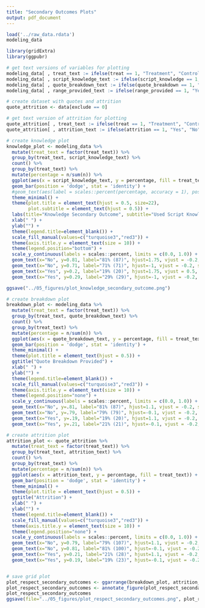 ```yaml
---
title: "Secondary Outcomes Plots"
output: pdf_document
---
```


```r
load('../raw_data.rdata')
modeling_data
```

```r

library(gridExtra)
library(ggpubr)

# get text versions of variables for plotting
modeling_data[ , treat_text := ifelse(treat == 1, "Treatment", "Control")]
modeling_data[ , script_knowledge_text := ifelse(script_knowledge == 1, "Yes", "No")]
modeling_data[ , quote_breakdown_text := ifelse(quote_breakdown == 1, "Yes", "No")]
modeling_data[ , range_provided_text := ifelse(range_provided == 1, "Yes", "No")]

# create dataset with quotes and attrition
quote_attrition <- data[exclude == 0]

# get text version of attrition for plotting
quote_attrition[ , treat_text := ifelse(treat == 1, "Treatment", "Control")]
quote_attrition[ , attrition_text := ifelse(attrition == 1, "Yes", "No")]

# create knowledge plot
knowledge_plot <- modeling_data %>%
  mutate(treat_text = factor(treat_text)) %>%
  group_by(treat_text, script_knowledge_text) %>%
  count() %>%
  group_by(treat_text) %>%
  mutate(percentage = n/sum(n)) %>%
  ggplot(aes(x = script_knowledge_text, y = percentage, fill = treat_text)) +
  geom_bar(position = 'dodge', stat = 'identity') +
  #geom_text(aes(label = scales::percent(percentage, accuracy = 1), position = position_dodge2(width = 0.9), preserve = 'single')) +
  theme_minimal() + 
  theme(plot.title = element_text(hjust = 0.5, size=22), 
        plot.subtitle = element_text(hjust = 0.5)) +
  labs(title="Knowledge Secondary Outcome", subtitle="Used Script Knowledge Section") +
  xlab(" ") +
  ylab("") +
  theme(legend.title=element_blank()) +
  scale_fill_manual(values=c("turquoise3","red3")) + 
  theme(axis.title.y = element_text(size = 10)) +
  theme(legend.position="bottom") +
  scale_y_continuous(labels = scales::percent, limits = c(0.0, 1.0)) + 
  geom_text(x="No", y=0.81, label="81% (87)", hjust=1.75, vjust = -0.2, size=3) +
  geom_text(x="No", y=0.71, label="71% (71)", hjust=-1, vjust = -0.2, size=3) +
  geom_text(x="Yes", y=0.2, label="19% (20)", hjust=1.75, vjust = 0.5, size=3) +
  geom_text(x="Yes", y=0.29, label="29% (29)", hjust=-1, vjust = -0.2, size=3)

ggsave("../05_figures/plot_knowledge_secondary_outcome.png")

# create breakdown plot
breakdown_plot <- modeling_data %>%
  mutate(treat_text = factor(treat_text)) %>%
  group_by(treat_text, quote_breakdown_text) %>%
  count() %>%
  group_by(treat_text) %>%
  mutate(percentage = n/sum(n)) %>%
  ggplot(aes(x = quote_breakdown_text, y = percentage, fill = treat_text)) +
  geom_bar(position = 'dodge', stat = 'identity') +
  theme_minimal() + 
  theme(plot.title = element_text(hjust = 0.5)) +
  ggtitle("Quote Breakdown Provided") +
  xlab(" ") +
  ylab("") +
  theme(legend.title=element_blank()) +
  scale_fill_manual(values=c("turquoise3","red3")) + 
  theme(axis.title.y = element_text(size = 10)) +
  theme(legend.position="none") +
  scale_y_continuous(labels = scales::percent, limits = c(0.0, 1.0)) +
  geom_text(x="No", y=.81, label="81% (87)", hjust=1.1, vjust = -0.2, size=3) +
  geom_text(x="No", y=.79, label="79% (79)", hjust=-0.1, vjust = -0.2, size=3) +
  geom_text(x="Yes", y=.19, label="19% (20)", hjust=1.1, vjust = -0.2, size=3) +
  geom_text(x="Yes", y=.21, label="21% (21)", hjust=-0.1, vjust = -0.2, size=3)

# create attrition plot
attrition_plot <- quote_attrition %>%
  mutate(treat_text = factor(treat_text)) %>%
  group_by(treat_text, attrition_text) %>%
  count() %>%
  group_by(treat_text) %>%
  mutate(percentage = n/sum(n)) %>%
  ggplot(aes(x = attrition_text, y = percentage, fill = treat_text)) +
  geom_bar(position = 'dodge', stat = 'identity') +
  theme_minimal() + 
  theme(plot.title = element_text(hjust = 0.5)) +
  ggtitle("Attrition") +
  xlab(" ") +
  ylab("") +
  theme(legend.title=element_blank()) +
  scale_fill_manual(values=c("turquoise3","red3")) + 
  theme(axis.title.y = element_text(size = 10)) +
  theme(legend.position="none") +
  scale_y_continuous(labels = scales::percent, limits = c(0.0, 1.0)) +
  geom_text(x="No", y=0.79, label="79% (107)", hjust=1.1, vjust = -0.2, size=3) +
  geom_text(x="No", y=0.81, label="81% (100)", hjust=-0.1, vjust = -0.2, size=3) +
  geom_text(x="Yes", y=0.21, label="21% (28)", hjust=1.1, vjust = -0.2, size=3) +
  geom_text(x="Yes", y=0.19, label="19% (23)", hjust=-0.1, vjust = -0.2, size=3)


# save grid plot
plot_respect_secondary_outcomes <- ggarrange(breakdown_plot, attrition_plot, ncol = 2, nrow = 1, common.legend = TRUE, legend="bottom")
plot_respect_secondary_outcomes <- annotate_figure(plot_respect_secondary_outcomes, top = text_grob("Respect", size = 20))
plot_respect_secondary_outcomes
ggsave(file="../05_figures/plot_respect_secondary_outcomes.png", plot_respect_secondary_outcomes) 
```